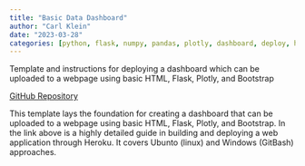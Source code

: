 ```yaml
---
title: "Basic Data Dashboard"
author: "Carl Klein"
date: "2023-03-28"
categories: [python, flask, numpy, pandas, plotly, dashboard, deploy, heroku]
---
```


Template and instructions for deploying a dashboard which can be uploaded to a webpage using basic HTML, Flask, Plotly, and Bootstrap

<a href="https://github.com/clickityKlein/Data-Dashboard-Template">GitHub Repository</a>

This template lays the foundation for creating a dashboard that can be uploaded to a webpage using basic HTML, Flask, Plotly, and Bootstrap. In the link above is a highly detailed guide in building and deploying a web application through Heroku. It covers Ubunto (linux) and Windows (GitBash) approaches.
